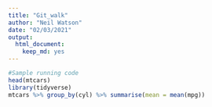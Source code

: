 ```yaml
---
title: "Git_walk"
author: "Neil Watson"
date: "02/03/2021"
output: 
  html_document: 
    keep_md: yes
---
```


```r
#Sample running code
head(mtcars)
library(tidyverse)
mtcars %>% group_by(cyl) %>% summarise(mean = mean(mpg))
```

